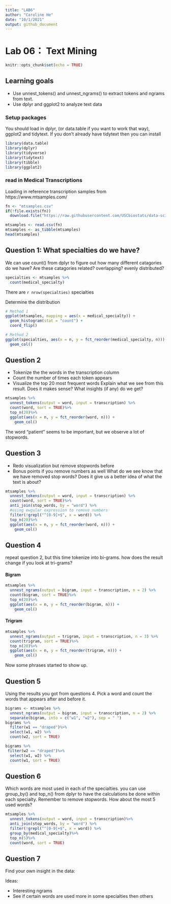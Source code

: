 ```yaml
---
title: "LAB6"
author: "Caroline He"
date: "10/1/2021"
output: github_document
---
```


# Lab 06： Text Mining

```r
knitr::opts_chunk$set(echo = TRUE)
```

## Learning goals
* Use unnest_tokens() and unnest_ngrams() to extract tokens and ngrams from text.
* Use dplyr and ggplot2 to analyze text data

### Setup packages
You should load in dplyr, (or data.table if you want to work that way), ggplot2 and tidytext. If you don’t already have tidytext then you can install
```r
library(data.table)
library(dplyr)
library(tidyverse)
library(tidytext)
library(tibble)
library(ggplot2)
```

### read in Medical Transcriptions
Loading in reference transcription samples from https://www.mtsamples.com/
```r
fn <- "mtsamples.csv"
if(!file.exists(fn))
  download.file("https://raw.githubusercontent.com/USCbiostats/data-science-data/master/00_mtsamples/mtsamples.csv", destfile = fn)

mtsamples <- read.csv(fn)
mtsamples <- as_tibble(mtsamples)
head(mtsamples)
```

## Question 1: What specialties do we have?
We can use count() from dplyr to figure out how many different catagories do we have? Are these catagories related? overlapping? evenly distributed?
```r
specialties <- mtsamples %>%
  count(medical_specialty)
```
There are `r nrow(specialties)` specialties

Determine the distribution
```r
# Method 1
ggplot(mtsamples, mapping = aes(x = medical_specialty)) +
  geom_histogram(stat = "count") +
  coord_flip()
```

```r
# Method 2
ggplot(specialties, aes(x = n, y = fct_reorder(medical_specialty, n))) +
  geom_col()
```

## Question 2
* Tokenize the the words in the transcription column
* Count the number of times each token appears
* Visualize the top 20 most frequent words
Explain what we see from this result. Does it makes sense? What insights (if any) do we get?
```r
mtsamples %>%
  unnest_tokens(output = word, input = transcription) %>%
  count(word, sort = TRUE)%>%
  top_n(20)%>%
  ggplot(aes(x = n, y = fct_reorder(word, n))) +
    geom_col()
```
The word "patient" seems to be important, but we observe a lot of stopwords.

## Question 3
* Redo visualization but remove stopwords before
* Bonus points if you remove numbers as well
What do we see know that we have removed stop words? Does it give us a better idea of what the text is about?
```r
mtsamples %>%
  unnest_tokens(output = word, input = transcription) %>%
  count(word, sort = TRUE)%>%
  anti_join(stop_words, by = "word") %>%
  #using ewgular expression to remove numbers
  filter(!grepl("^[0-9]+$", x = word)) %>%
  top_n(20)%>%
  ggplot(aes(x = n, y = fct_reorder(word, n))) +
    geom_col()
```

## Question 4
repeat question 2, but this time tokenize into bi-grams. how does the result change if you look at tri-grams?

#### Bigram
```r
mtsamples %>%
  unnest_ngrams(output = bigram, input = transcription, n = 2) %>%
  count(bigram, sort = TRUE)%>%
  top_n(20)%>%
  ggplot(aes(x = n, y = fct_reorder(bigram, n))) +
    geom_col()
```

#### Trigram
```r
mtsamples %>%
  unnest_ngrams(output = trigram, input = transcription, n = 3) %>%
  count(trigram, sort = TRUE)%>%
  top_n(20)%>%
  ggplot(aes(x = n, y = fct_reorder(trigram, n))) +
    geom_col()
```

Now some phrases started to show up.

## Question 5
Using the results you got from questions 4. Pick a word and count the words that appears after and before it.
```r
bigrams <- mtsamples %>%
  unnest_ngrams(output = bigram, input = transcription, n = 2) %>%
  separate(bigram, into = c("w1", "w2"), sep = " ") 
bigrams %>%
  filter(w1 == "draped")%>%
  select(w1, w2) %>%
  count(w2, sort = TRUE)

bigrams %>%
 filter(w2 == "draped")%>%
  select(w1, w2) %>%
  count(w1, sort = TRUE)
```

## Question 6
Which words are most used in each of the specialties. you can use group_by() and top_n() from dplyr to have the calculations be done within each specialty. Remember to remove stopwords. How about the most 5 used words?
```r
mtsamples %>%
  unnest_tokens(output = word, input = transcription)%>%
  anti_join(stop_words, by = "word") %>%
  filter(!grepl("^[0-9]+$", x = word)) %>%
  group_by(medical_specialty)%>%
  top_n(5)%>%
  count(word, sort = TRUE)
```

## Question 7
Find your own insight in the data:

Ideas:

* Interesting ngrams
* See if certain words are used more in some specialties then others






